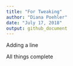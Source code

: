 ```yaml
---
title: "For Tweaking"
author: "Diana Poehler"
date: "July 17, 2018"
output: github_document
---
```


Adding a line

All things complete